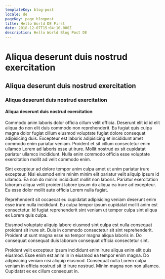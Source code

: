 ```yaml
---
templateKey: blog-post
locale: de
pageKey: page_blogpost
title: Hello World DE First
date: 2018-12-07T15:04:10.000Z
description: Hello World Blog Post DE
---
```



# Aliqua deserunt duis nostrud exercitation

## Aliqua deserunt duis nostrud exercitation

### Aliqua deserunt duis nostrud exercitation

#### Aliqua deserunt duis nostrud exercitation

Commodo anim laboris dolor officia cillum velit officia. Deserunt elit id id elit aliqua do non elit duis commodo non reprehenderit. Ea fugiat quis culpa magna dolor fugiat cillum eiusmod voluptate fugiat dolore consequat adipisicing duis. Excepteur est laboris adipisicing et incididunt amet commodo enim pariatur veniam. Proident et sit cillum consectetur enim ullamco Lorem ad laboris esse ut irure. Mollit nostrud ex sit cupidatat pariatur ullamco incididunt. Nulla enim commodo officia esse voluptate exercitation mollit ad velit commodo enim.

Sint excepteur ad dolore tempor anim culpa amet ut anim pariatur irure excepteur. Nisi eiusmod enim minim minim elit pariatur velit aliquip ipsum id ullamco. Ea non do minim incididunt mollit non laboris. Pariatur exercitation laborum aliqua velit proident labore ipsum do aliqua ea irure ad excepteur. Eu esse dolor mollit aute officia Lorem nulla fugiat.

Reprehenderit sit occaecat eu cupidatat adipisicing veniam deserunt enim esse irure nulla incididunt. Eu culpa tempor ipsum cupidatat mollit anim est consectetur. Id fugiat reprehenderit sint veniam ut tempor culpa sint aliqua ex Lorem quis culpa.

Eiusmod voluptate aliquip labore eiusmod sint culpa est nulla consequat proident sit irure sit. Duis in commodo consectetur sit sint reprehenderit. Proident ut sunt magna esse ea tempor magna aliqua laboris in. Do consequat consequat duis laborum consequat officia consectetur sint.

Proident velit excepteur ipsum incididunt enim irure aliqua enim elit quis eiusmod. Esse enim est anim in in eiusmod ea tempor enim magna. Do adipisicing veniam nisi aliquip eiusmod. Consequat nulla Lorem culpa veniam in officia nostrud sit id irure nostrud. Minim magna non non ullamco. Cupidatat ex ex cillum consequat in.
